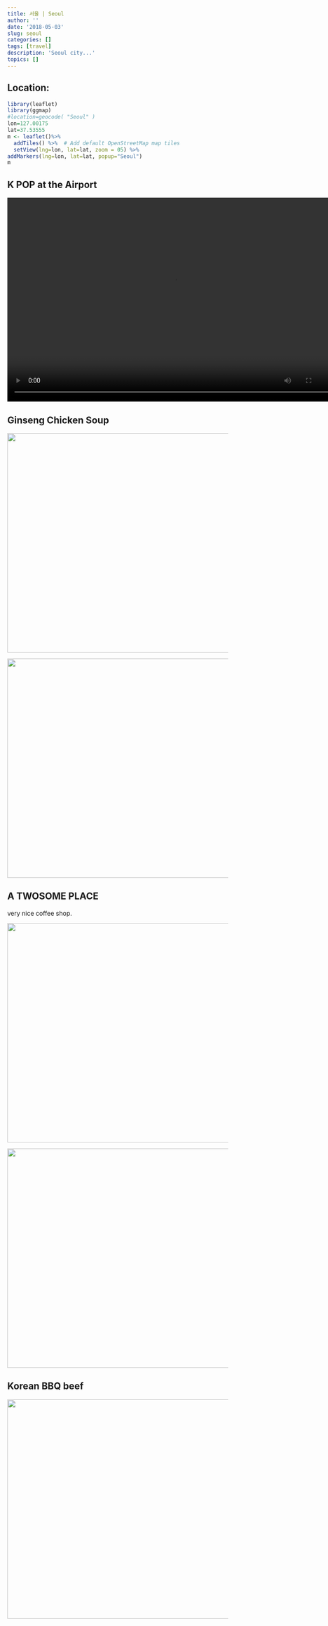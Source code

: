 ```yaml
---
title: 서울 | Seoul
author: ''
date: '2018-05-03'
slug: seoul
categories: []
tags: [travel]
description: 'Seoul city...' 
topics: []
---
```

## Location:
```r
library(leaflet)
library(ggmap)
#location=geocode( "Seoul" )
lon=127.00175
lat=37.53555
m <- leaflet()%>%
  addTiles() %>%  # Add default OpenStreetMap map tiles
  setView(lng=lon, lat=lat, zoom = 05) %>%
addMarkers(lng=lon, lat=lat, popup="Seoul")
m

```

## K POP at the Airport
<video width="760" height="465" controls>
  <source src="/post/2018-09-04-seoul_files/seoul_7.mp4" type="video/mp4">
</video>


## Ginseng Chicken Soup
![](/post/2018-09-04-seoul_files/seoul_6.jpeg){width=700px height=500px}

![](/post/2018-09-04-seoul_files/seoul_2.jpeg){width=700px height=500px}


## A TWOSOME PLACE 

very nice coffee shop.

![](/post/2018-09-04-seoul_files/seoul_4.jpeg){width=700px height=500px}

![](/post/2018-09-04-seoul_files/seoul_3.jpeg){width=700px height=500px}



## Korean BBQ beef 

![](/post/2018-09-04-seoul_files/seoul_1.jpeg){width=700px height=500px}




